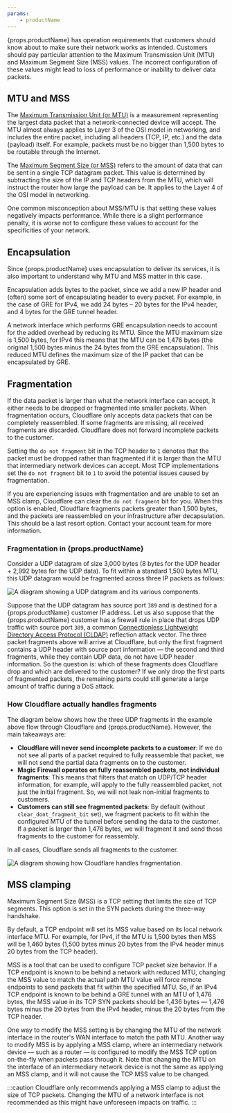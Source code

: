 ```yaml
---
params:
	- productName
---
```


{props.productName} has operation requirements that customers should know about to make sure their network works as intended. Customers should pay particular attention to the Maximum Transmission Unit (MTU) and Maximum Segment Size (MSS) values. The incorrect configuration of these values might lead to loss of performance or inability to deliver data packets.

## MTU and MSS

The [Maximum Transmission Unit (or MTU)](https://www.cloudflare.com/learning/network-layer/what-is-mtu/) is a measurement representing the largest data packet that a network-connected device will accept. The MTU almost always applies to Layer 3 of the OSI model in networking, and includes the entire packet, including all headers (TCP, IP, etc.) and the data (payload) itself. For example, packets must be no bigger than 1,500 bytes to be routable through the Internet.

The [Maximum Segment Size (or MSS)](https://www.cloudflare.com/learning/network-layer/what-is-mss/) refers to the amount of data that can be sent in a single TCP datagram packet. This value is determined by subtracting the size of the IP and TCP headers from the MTU, which will instruct the router how large the payload can be. It applies to the Layer 4 of the OSI model in networking.

One common misconception about MSS/MTU is that setting these values negatively impacts performance. While there is a slight performance penalty, it is worse not to configure these values to account for the specificities of your network.

## Encapsulation

Since {props.productName} uses encapsulation to deliver its services, it is also important to understand why MTU and MSS matter in this case.

Encapsulation adds bytes to the packet, since we add a new IP header and (often) some sort of encapsulating header to every packet. For example, in the case of GRE for IPv4, we add 24 bytes – 20 bytes for the IPv4 header, and 4 bytes for the GRE tunnel header.

A network interface which performs GRE encapsulation needs to account for the added overhead by reducing its MTU. Since the MTU maximum size is 1,500 bytes, for IPv4 this means that the MTU can be 1,476 bytes (the original 1,500 bytes minus the 24 bytes from the GRE encapsulation). This reduced MTU defines the maximum size of the IP packet that can be encapsulated by GRE.

## Fragmentation

If the data packet is larger than what the network interface can accept, it either needs to be dropped or fragmented into smaller packets. When fragmentation occurs, Cloudflare only accepts data packets that can be completely reassembled. If some fragments are missing, all received fragments are discarded. Cloudflare does not forward incomplete packets to the customer.

Setting the `do not fragment` bit in the TCP header to `1` denotes that the packet must be dropped rather than fragmented if it is larger than the MTU that intermediary network devices can accept. Most TCP implementations set the `do not fragment` bit to `1` to avoid the potential issues caused by fragmentation.

If you are experiencing issues with fragmentation and are unable to set an MSS clamp, Cloudflare can clear the `do not fragment` bit for you. When this option is enabled, Cloudflare fragments packets greater than 1,500 bytes, and the packets are reassembled on your infrastructure after decapsulation. This should be a last resort option. Contact your account team for more information.

### Fragmentation in {props.productName}

Consider a UDP datagram of size 3,000 bytes (8 bytes for the UDP header + 2,992 bytes for the UDP data). To fit within a standard 1,500 bytes MTU, this UDP datagram would be fragmented across three IP packets as follows:

![A diagram showing a UDP datagram and its various components.](~/assets/images/magic-transit/mtu-mss/udp-datagram.png)

Suppose that the UDP datagram has source port `389` and is destined for a {props.productName} customer IP address. Let us also suppose that the {props.productName} customer has a firewall rule in place that drops UDP traffic with source port `389`, a common [Connectionless Lightweight Directory Access Protocol (CLDAP)](https://blog.cloudflare.com/reflections-on-reflections) reflection attack vector. The three packet fragments above will arrive at Cloudflare, but only the first fragment contains a UDP header with source port information — the second and third fragments, while they contain UDP data, do not have UDP header information. So the question is: which of these fragments does Cloudflare drop and which are delivered to the customer? If we only drop the first parts of fragmented packets, the remaining parts could still generate a large amount of traffic during a DoS attack.

### How Cloudflare actually handles fragments

The diagram below shows how the three UDP fragments in the example above flow through Cloudflare and {props.productName}. However, the main takeaways are:

- **Cloudflare will never send incomplete packets to a customer**: If we do not see all parts of a packet required to fully reassemble that packet, we will not send the partial data fragments on to the customer.
- **Magic Firewall operates on fully reassembled packets, not individual fragments**: This means that filters that match on UDP/TCP header information, for example, will apply to the fully reassembled packet, not just the initial fragment. So, we will not leak non-initial fragments to customers.
- **Customers can still see fragmented packets**: By default (without `clear_dont_fragment_bit` set), we fragment packets to fit within the configured MTU of the tunnel before sending the data to the customer. If a packet is larger than 1,476 bytes, we will fragment it and send those fragments to the customer for reassembly.

In all cases, Cloudflare sends all fragments to the customer.

![A diagram showing how Cloudflare handles fragmentation.](~/assets/images/magic-transit/mtu-mss/fragmentation.png)

## MSS clamping

Maximum Segment Size (MSS) is a TCP setting that limits the size of TCP segments. This option is set in the SYN packets during the three-way handshake.

By default, a TCP endpoint will set its MSS value based on its local network interface MTU. For example, for IPv4, if the MTU is 1,500 bytes then MSS will be 1,460 bytes (1,500 bytes minus 20 bytes from the IPv4 header minus 20 bytes from the TCP header).

MSS is a tool that can be used to configure TCP packet size behavior. If a TCP endpoint is known to be behind a network with reduced MTU, changing the MSS value to match the actual path MTU value will force remote endpoints to send packets that fit within the specified MTU. So, if an IPv4 TCP endpoint is known to be behind a GRE tunnel with an MTU of 1,476 bytes, the MSS value in its TCP SYN packets should be 1,436 bytes — 1,476 bytes minus the 20 bytes from the IPv4 header, minus the 20 bytes from the TCP header.

One way to modify the MSS setting is by changing the MTU of the network interface in the router's WAN interface to match the path MTU. Another way to modify MSS is by applying a MSS clamp, where an intermediary network device — such as a router — is configured to modify the MSS TCP option on-the-fly when packets pass through it. Note that changing the MTU on the interface of an intermediary network device is not the same as applying an MSS clamp, and it will not cause the TCP MSS value to be changed.

:::caution
Cloudflare only recommends applying a MSS clamp to adjust the size of TCP packets. Changing the MTU of a network interface is not recommended as this might have unforeseen impacts on traffic.
:::
